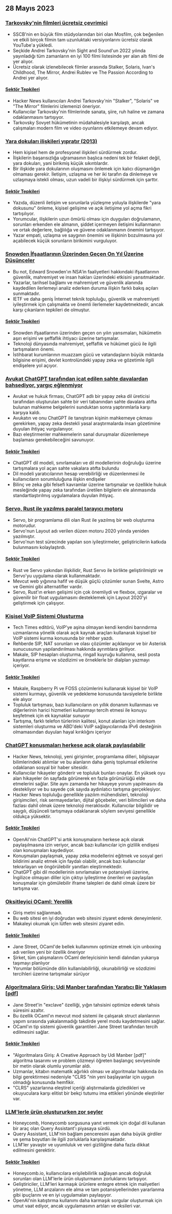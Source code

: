 

<CallToAction />

<Steps>

## 28 Mayıs 2023

### [Tarkovsky'nin filmleri ücretsiz çevrimiçi](https://kottke.org/23/05/watch-tarkovskys-best-films-online-for-free)

- SSCB'nin en büyük film stüdyolarından biri olan Mosfilm, çok beğenilen ve etkili birçok filmin tam uzunluktaki versiyonlarını ücretsiz olarak YouTube'a yükledi.
- Seçkide Andrei Tarkovsky'nin Sight and Sound'un 2022 yılında yayınladığı tüm zamanların en iyi 100 filmi listesinde yer alan altı filmi de yer alıyor.
- Ücretsiz olarak izlenebilecek filmler arasında Stalker, Solaris, Ivan's Childhood, The Mirror, Andrei Rublev ve The Passion According to Andrei yer alıyor.

#### [Sektör Tepkileri](http://news.ycombinator.com/item?id=36096652)

- Hacker News kullanıcıları Andrei Tarkovsky'nin "Stalker", "Solaris" ve "The Mirror" filmlerini izlemenizi öneriyor.
- Kullanıcılar Tarkovsky'nin filmlerinde sanata, şiire, ruh haline ve zamana odaklanmasını tartışıyor.
- Tarkovsky Sovyet hükümetinin müdahalesiyle karşılaştı, ancak çalışmaları modern film ve video oyunlarını etkilemeye devam ediyor.

### [Yara dokuları ilişkileri yıpratır (2013)](https://gist.github.com/gtallen1187/27a585fcf36d6e657db2)

- Hem kişisel hem de profesyonel ilişkileri sürdürmek zordur.
- İlişkilerin başarısızlığa uğramasının başlıca nedeni tek bir felaket değil, yara dokuları, yani birikmiş küçük sıkıntılardır.
- Bir ilişkide yara dokularının oluşmasını önlemek için kalıcı düşmanlığın olmaması gerekir. İletişim, uzlaşma ve her iki tarafın da dinlemeye ve uzlaşmaya istekli olması, uzun vadeli bir ilişkiyi sürdürmek için şarttır.

#### [Sektör Tepkileri](http://news.ycombinator.com/item?id=36093954)

- Yazıda, düzenli iletişim ve sorunlarla yüzleşme yoluyla ilişkilerde "yara dokusunu" önleme, kişisel gelişime ve açık iletişime yol açma fikri tartışılıyor.
- Yorumcular, ilişkilerin uzun ömürlü olması için duyguları doğrulamanın, sorunları erkenden ele almanın, şiddet içermeyen iletişimi kullanmanın ve ortak değerlere, bağlılığa ve güvene odaklanmanın önemini tartışıyor.
- Yazar empati, uzlaşma ve saygının önemini ve ilişkinin bozulmasına yol açabilecek küçük sorunların birikimini vurguluyor.

### [Snowden İfşaatlarının Üzerinden Geçen On Yıl Üzerine Düşünceler](https://www.ietf.org/archive/id/draft-farrell-tenyearsafter-00.html)

- Bu not, Edward Snowden'ın NSA'in faaliyetleri hakkındaki ifşaatlarının güvenlik, mahremiyet ve insan hakları üzerindeki etkisini yansıtmaktadır.
- Yazarlar, tarihsel bağlamı ve mahremiyet ve güvenlik alanında kaydedilen ilerlemeyi analiz ederken duruma ilişkin farklı bakış açıları sunmaktadır.
- IETF ve daha geniş İnternet teknik topluluğu, güvenlik ve mahremiyeti iyileştirmek için çalışmakta ve önemli ilerlemeler kaydetmektedir, ancak karşı çıkanların tepkileri de olmuştur.

#### [Sektör Tepkileri](http://news.ycombinator.com/item?id=36097082)

- Snowden ifşaatlarının üzerinden geçen on yılın yansımaları, hükümetin aşırı erişimi ve şeffaflık ihtiyacı üzerine tartışmalar.
- Teknoloji dünyasında mahremiyet, şeffaflık ve hükümet gücü ile ilgili tartışmaların önemi.
- İstihbarat kurumlarının muazzam gücü ve vatandaşların büyük miktarda bilgisine erişimi, devlet kontrolündeki yapay zeka ve gözetimle ilgili endişelere yol açıyor.

### [Avukat ChatGPT tarafından icat edilen sahte davalardan bahsediyor, yargıç eğlenmiyor](https://simonwillison.net/2023/May/27/lawyer-chatgpt/)

- Avukat ve hukuk firması, ChatGPT adlı bir yapay zeka dil üreticisi tarafından oluşturulan sahte bir veri tabanından sahte davalara atıfta bulunan mahkeme belgelerini sunduktan sonra yaptırımlarla karşı karşıya kaldı.
- Avukatın ve onu ChatGPT ile tanıştıran kişinin mahkemeye çıkması gerekirken, yapay zeka destekli yasal araştırmalarda insan gözetimine duyulan ihtiyaç vurgulanıyor.
- Bazı eleştirmenler mahkemelerin sanal duruşmalar düzenlemeye başlaması gerekebileceğini savunuyor.

#### [Sektör Tepkileri](http://news.ycombinator.com/item?id=36097900)

- ChatGPT dil modeli, sınırlamaları ve dil modellerinin doğruluğu üzerine tartışmalara yol açan sahte vakalara atıfta bulundu
- Dil modeli yaratıcılarının hesap verebilirliği ve düzenlenmesi ile kullanıcıların sorumluluğuna ilişkin endişeler
- Bilinç ve zeka gibi felsefi kavramlar üzerine tartışmalar ve özellikle hukuk mesleğinde yapay zeka tarafından üretilen bilgilerin ele alınmasında standartlaştırılmış uygulamalara duyulan ihtiyaç.

### [Servo, Rust ile yazılmış paralel tarayıcı motoru](https://servo.org/)

- Servo, bir programlama dili olan Rust ile yazılmış bir web oluşturma motorudur.
- Servo'nun Layout adı verilen düzen motoru 2020 yılında yeniden yazılmıştır.
- Servo'nun test sürecinde yapılan son iyileştirmeler, geliştiricilerin katkıda bulunmasını kolaylaştırdı.

#### [Sektör Tepkileri](http://news.ycombinator.com/item?id=36092852)

- Rust ve Servo yakından ilişkilidir, Rust Servo ile birlikte geliştirilmiştir ve Servo'yu uygulama olarak kullanmaktadır.
- Mevcut web yığınına hafif ve düşük güçlü çözümler sunan Svelte, Astro ve Gemini gibi alternatifler vardır.
- Servo, Rust'ın erken gelişimi için çok önemliydi ve flexbox, ızgaralar ve güvenilir bir float uygulamasını desteklemek için Layout 2020'yi geliştirmek için çalışıyor.

### [Kişisel VoIP Sistemi Oluşturma](https://www.sacredheartsc.com/blog/building-a-personal-voip-system/)

- Tech Times editörü, VoIP'ye aşina olmayan kendi kendini barındırma uzmanlarına yönelik olarak açık kaynak araçları kullanarak kişisel bir VoIP sistemi kurma konusunda bir rehber yazdı.
- Rehberde SIP, NAT sorunları ve olası çözümler açıklanıyor ve bir Asterisk sunucusunun yapılandırılması hakkında ayrıntılara giriliyor.
- Makale, SIP hesapları oluşturma, ringall kuyruğu kullanma, sesli posta kayıtlarına erişme ve sözdizimi ve örneklerle bir dialplan yazmayı içeriyor.

#### [Sektör Tepkileri](http://news.ycombinator.com/item?id=36092718)

- Makale, Raspberry Pi ve FOSS çözümlerini kullanarak kişisel bir VoIP sistemi kurmayı, güvenlik ve yedekleme konusunda tavsiyelerle birlikte ele alıyor
- Topluluk tartışması, bazı kullanıcıların on yıllık donanım kullanması ve diğerlerinin harici hizmetleri kullanmayı tercih etmesi ile konuyu keşfetmek için ek kaynaklar sunuyor
- Tartışma, farklı telefon türlerinin kalitesi, konut alanları için interkom sistemleri oluşturma ve ABD'deki VoIP sağlayıcılarında IPv6 desteğinin olmamasından duyulan hayal kırıklığını içeriyor

### [ChatGPT konuşmaları herkese açık olarak paylaşılabilir](https://chat.openai.com/share/66169853-d00a-4b05-abce-8f82c6d8c868)

- Hacker News, teknoloji, yeni girişimler, programlama dilleri, bilgisayar bilimlerindeki atılımlar ve bu alanların daha geniş toplumsal etkilerine odaklanan sosyal bir haber sitesidir.
- Kullanıcılar hikayeler gönderir ve topluluk bunları onaylar. En yüksek oyu alan hikayeler ön sayfada görünerek en fazla görünürlüğü elde etmelerini sağlar. Site aynı zamanda her hikayeye yorum yapılmasını da destekliyor ve bu sayede çok sayıda aydınlatıcı tartışma gerçekleşiyor.
- Hacker News topluluğu genellikle yazılım mühendisleri, teknoloji girişimcileri, risk sermayedarları, dijital göçebeler, veri bilimcileri ve daha fazlası dahil olmak üzere teknoloji meraklısıdır. Kullanıcılar bilgilidir ve saygılı, düşünceli tartışmaya odaklanarak söylem seviyesi genellikle oldukça yüksektir.

#### [Sektör Tepkileri](http://news.ycombinator.com/item?id=36091388)

- OpenAI'nin ChatGPT'si artık konuşmaların herkese açık olarak paylaşılmasına izin veriyor, ancak bazı kullanıcılar için gizlilik endişesi olan konuşmaları kaydediyor.
- Konuşmaları paylaşmak, yapay zeka modellerini eğitmek ve sosyal geri bildirimi analiz etmek için faydalı olabilir, ancak bazı kullanıcılar tekrarlayan ve öngörülebilir yanıtları eleştirmektedir.
- ChatGPT gibi dil modellerinin sınırlamaları ve potansiyeli üzerine, İngilizce olmayan diller için çıktıyı iyileştirme önerileri ve paylaşılan konuşmalar için gömülebilir iframe talepleri de dahil olmak üzere bir tartışma var.

### [Oksitleyici OCaml: Yerellik](https://blog.janestreet.com/oxidizing-ocaml-locality/)

- Giriş metni sağlanmadı.
- Bu web sitesi en iyi doğrudan web sitesini ziyaret ederek deneyimlenir.
- Makaleyi okumak için lütfen web sitesini ziyaret edin.

#### [Sektör Tepkileri](http://news.ycombinator.com/item?id=36094799)

- Jane Street, OCaml'de bellek kullanımını optimize etmek için unboxing adı verilen yeni bir özellik öneriyor
- Şirket, tüm çalışmalarını OCaml derleyicisinin kendi dalından yukarıya taşımayı planlıyor
- Yorumlar bölümünde dilin kullanılabilirliği, okunabilirliği ve sözdizimi tercihleri üzerine tartışmalar sürüyor

### [Algoritmalara Giriş: Udi Manber tarafından Yaratıcı Bir Yaklaşım [pdf]](https://doc.lagout.org/science/0_Computer%20Science/2_Algorithms/Introduction%20to%20Algorithms_%20A%20Creative%20Approach%20%5BManber%201989-01-11%5D.pdf)

- Jane Street'in "exclave" özelliği, yığın tahsisini optimize ederek tahsis süresini azaltır.
- Bu özellik OCaml'ın mevcut mod sistemi ile çalışarak struct alanlarının yapım sırasında yakalanmadığı takdirde yerel modu kaydetmesini sağlar.
- OCaml'ın tip sistemi güvenlik garantileri Jane Street tarafından tercih edilmesini sağlar.

#### [Sektör Tepkileri](http://news.ycombinator.com/item?id=36096305)

- "Algoritmalara Giriş: A Creative Approach by Udi Manber [pdf]" algoritma tasarımı ve problem çözmeyi öğreten başlangıç seviyesinde bir metin olarak olumlu yorumlar aldı.
- Uzmanlar, kitabın matematik ağırlıklı olması ve algoritmalar hakkında ön bilgi gerektirmesi nedeniyle "CLRS "nin yeni başlayanlar için uygun olmadığı konusunda hemfikir.
- "CLRS" yazarlarına eleştirel içeriği alıştırmalarda gizledikleri ve okuyuculara karşı elitist bir bekçi tutumu ima ettikleri yönünde eleştiriler var.

### [LLM'lerle ürün oluştururken zor şeyler](https://www.honeycomb.io/blog/hard-stuff-nobody-talks-about-llm)

- Honeycomb, Honeycomb sorgusuna yanıt vermek için doğal dil kullanan bir araç olan Query Assistant'ı piyasaya sürdü.
- Query Assistant, LLM'nin bağlam penceresini aşan daha büyük girdiler ve şema boyutları ile ilgili zorluklarla karşılaşmaktadır.
- LLM'ler yavaştır ve uyumluluk ve veri gizliliğine daha fazla dikkat edilmesini gerektirir.

#### [Sektör Tepkileri](http://news.ycombinator.com/item?id=36096811)

- Honeycomb.io, kullanıcılara erişilebilirlik sağlayan ancak doğruluk sorunları olan LLM'lerle ürün oluşturmanın zorluklarını tartışıyor.
- Geliştiriciler, LLM'leri karmaşık ürünlere entegre etmek için maliyetleri yönetme, LLM arızalarını ele alma ve tam potansiyellerinden yararlanma gibi ipuçlarını ve en iyi uygulamaları paylaşıyor.
- OpenAI'nin katıştırma kullanımı daha karmaşık sorgular oluşturmak için umut vaat ediyor, ancak uygulamasının artıları ve eksileri var.

</Steps>
